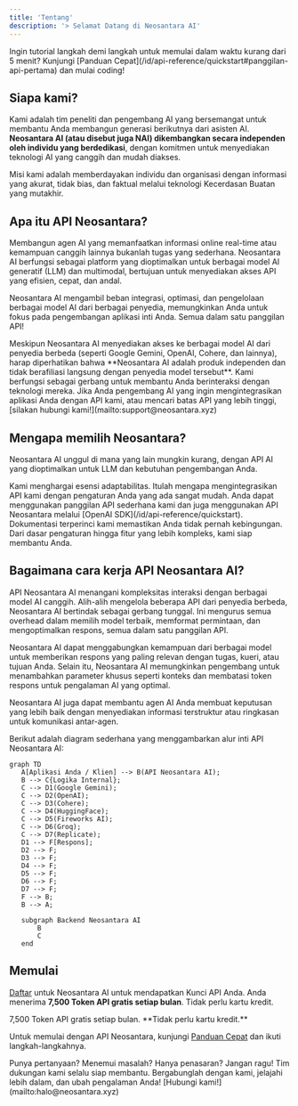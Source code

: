```yaml
---
title: 'Tentang'
description: '> Selamat Datang di Neosantara AI'
---
```


<Note>
  Ingin tutorial langkah demi langkah untuk memulai dalam waktu kurang dari 5 menit? Kunjungi [Panduan Cepat](/id/api-reference/quickstart#panggilan-api-pertama) dan mulai coding!
</Note>

## Siapa kami?

Kami adalah tim peneliti dan pengembang AI yang bersemangat untuk membantu Anda membangun generasi berikutnya dari asisten AI. **Neosantara AI (atau disebut juga NAI) dikembangkan secara independen oleh individu yang berdedikasi**, dengan komitmen untuk menyediakan teknologi AI yang canggih dan mudah diakses.

Misi kami adalah memberdayakan individu dan organisasi dengan informasi yang akurat, tidak bias, dan faktual melalui teknologi Kecerdasan Buatan yang mutakhir.

## Apa itu API Neosantara?

Membangun agen AI yang memanfaatkan informasi online real-time atau kemampuan canggih lainnya bukanlah tugas yang sederhana. Neosantara AI berfungsi sebagai platform yang dioptimalkan untuk berbagai model AI generatif (LLM) dan multimodal, bertujuan untuk menyediakan akses API yang efisien, cepat, dan andal.

Neosantara AI mengambil beban integrasi, optimasi, dan pengelolaan berbagai model AI dari berbagai penyedia, memungkinkan Anda untuk fokus pada pengembangan aplikasi inti Anda. Semua dalam satu panggilan API!

<Note>
  Meskipun Neosantara AI menyediakan akses ke berbagai model AI dari penyedia berbeda (seperti Google Gemini, OpenAI, Cohere, dan lainnya), harap diperhatikan bahwa **Neosantara AI adalah produk independen dan tidak berafiliasi langsung dengan penyedia model tersebut**. Kami berfungsi sebagai gerbang untuk membantu Anda berinteraksi dengan teknologi mereka.
</Note>

<Info>
  Jika Anda pengembang AI yang ingin mengintegrasikan aplikasi Anda dengan API kami, atau mencari batas API yang lebih tinggi, [silakan hubungi kami!](mailto:support@neosantara.xyz)
</Info>

## Mengapa memilih Neosantara?

Neosantara AI unggul di mana yang lain mungkin kurang, dengan API AI yang dioptimalkan untuk LLM dan kebutuhan pengembangan Anda.

<AccordionGroup>

  <Accordion title="Ramah Integrasi">
    Kami menghargai esensi adaptabilitas. Itulah mengapa mengintegrasikan API kami dengan pengaturan Anda yang ada sangat mudah. Anda dapat menggunakan panggilan API sederhana kami dan juga menggunakan API Neosantara melalui [OpenAI SDK](/id/api-reference/quickstart).
  </Accordion>

  <Accordion title="Transparan & Informatif">
    Dokumentasi terperinci kami memastikan Anda tidak pernah kebingungan. Dari dasar pengaturan hingga fitur yang lebih kompleks, kami siap membantu Anda.
  </Accordion>
</AccordionGroup>

## Bagaimana cara kerja API Neosantara AI?

API Neosantara AI menangani kompleksitas interaksi dengan berbagai model AI canggih. Alih-alih mengelola beberapa API dari penyedia berbeda, Neosantara AI bertindak sebagai gerbang tunggal. Ini mengurus semua overhead dalam memilih model terbaik, memformat permintaan, dan mengoptimalkan respons, semua dalam satu panggilan API.

Neosantara AI dapat menggabungkan kemampuan dari berbagai model untuk memberikan respons yang paling relevan dengan tugas, kueri, atau tujuan Anda. Selain itu, Neosantara AI memungkinkan pengembang untuk menambahkan parameter khusus seperti konteks dan membatasi token respons untuk pengalaman AI yang optimal.

Neosantara AI juga dapat membantu agen AI Anda membuat keputusan yang lebih baik dengan menyediakan informasi terstruktur atau ringkasan untuk komunikasi antar-agen.

Berikut adalah diagram sederhana yang menggambarkan alur inti API Neosantara AI:

```mermaid
graph TD
   A[Aplikasi Anda / Klien] --> B(API Neosantara AI);
   B --> C{Logika Internal};
   C --> D1(Google Gemini);
   C --> D2(OpenAI);
   C --> D3(Cohere);
   C --> D4(HuggingFace);
   C --> D5(Fireworks AI);
   C --> D6(Groq);
   C --> D7(Replicate);
   D1 --> F[Respons];
   D2 --> F;
   D3 --> F;
   D4 --> F;
   D5 --> F;
   D6 --> F;
   D7 --> F;
   F --> B;
   B --> A;

   subgraph Backend Neosantara AI
       B
       C
   end
```

## Memulai

[Daftar](https://app.neosantara.xyz/signup) untuk Neosantara AI untuk mendapatkan Kunci API Anda. Anda menerima **7,500 Token API gratis setiap bulan**. Tidak perlu kartu kredit.

<Card icon="key" href="https://app.neosantara.xyz/api-keys" title="Dapatkan kunci API gratis Anda" horizontal>
  7,500 Token API gratis setiap bulan. **Tidak perlu kartu kredit.**
</Card>

Untuk memulai dengan API Neosantara, kunjungi [Panduan Cepat](/id/api-reference/quickstart) dan ikuti langkah-langkahnya.

<Note>
  Punya pertanyaan? Menemui masalah? Hanya penasaran? Jangan ragu! Tim dukungan kami selalu siap membantu. Bergabunglah dengan kami, jelajahi lebih dalam, dan ubah pengalaman Anda! [Hubungi kami!](mailto:halo@neosantara.xyz)
</Note>